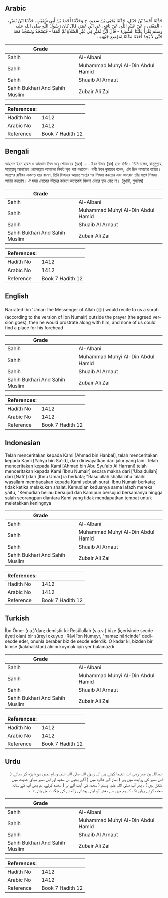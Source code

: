 ## Arabic


<div dir="rtl" lang="ar" style={{fontSize:'larger',backgroundColor:'#f8f9fa',padding:20}}>
حَدَّثَنَا أَحْمَدُ بْنُ حَنْبَلٍ، حَدَّثَنَا يَحْيَى بْنُ سَعِيدٍ، ح وَحَدَّثَنَا أَحْمَدُ بْنُ أَبِي شُعَيْبٍ، حَدَّثَنَا ابْنُ نُمَيْرٍ، - الْمَعْنَى - عَنْ عُبَيْدِ اللَّهِ، عَنْ نَافِعٍ، عَنِ ابْنِ عُمَرَ، قَالَ كَانَ رَسُولُ اللَّهِ صلى الله عليه وسلم يَقْرَأُ عَلَيْنَا السُّورَةَ - قَالَ ابْنُ نُمَيْرٍ فِي غَيْرِ الصَّلاَةِ ثُمَّ اتَّفَقَا - فَيَسْجُدُ وَنَسْجُدُ مَعَهُ حَتَّى لاَ يَجِدُ أَحَدُنَا مَكَانًا لِمَوْضِعِ جَبْهَتِهِ ‏.‏
</div>
<div style={{backgroundColor:'#f8f9fa',padding:20, marginBottom: 10}}><table> <thead> <tr> <th>Grade</th> <th></th> </tr> </thead> <tbody> <tr><td>Sahih</td><td>Al-Albani</td></tr><tr><td>Sahih</td><td>Muhammad Muhyi Al-Din Abdul Hamid</td></tr><tr><td>Sahih</td><td>Shuaib Al Arnaut</td></tr><tr><td>Sahih Bukhari And Sahih Muslim</td><td>Zubair Ali Zai</td></tr></tbody></table><table> <thead> <tr> <th>References:</th> <th></th> </tr> </thead> <tbody><tr><td>Hadith No</td><td>1412</td></tr><tr><td>Arabic No</td><td>1412</td></tr><tr><td>Reference</td><td>Book 7 Hadith 12</td></tr></tbody></table></div>

## Bengali


<div dir="ltr" lang="bn" style={{fontSize:'larger',backgroundColor:'#f8f9fa',padding:20}}>
আহমাদ ইবন হাম্বল ও আহমাদ ইবন আবু শোআয়ের (রহঃ) ..... ইবন উমার (রাঃ) হতে বর্ণিত। তিনি বলেন, রাসূলুল্লাহ সাল্লাল্লাহু আলাইহে ওয়াসাল্লাম আমাদের নিকট সূরা পাঠ করতেন। রাবী ইবন নুমায়েব বলেন, এটা ছিল নামাযের বাইরে। অতঃপর রাবীদ্বয় একমত হয়ে বলেন, তিনি সিজদার আয়াত পাঠের পর সিজদা করতেন এবং আমরাও তাঁর সাথে সিজদা আদায় করতাম। ঐ সময় লোকের ভীড়ের কারণে অনেকেই সিজদা দেয়ার স্থান পেত না। (বুখারী, মুসলিম)
</div>
<div style={{backgroundColor:'#f8f9fa',padding:20, marginBottom: 10}}><table> <thead> <tr> <th>Grade</th> <th></th> </tr> </thead> <tbody> <tr><td>Sahih</td><td>Al-Albani</td></tr><tr><td>Sahih</td><td>Muhammad Muhyi Al-Din Abdul Hamid</td></tr><tr><td>Sahih</td><td>Shuaib Al Arnaut</td></tr><tr><td>Sahih Bukhari And Sahih Muslim</td><td>Zubair Ali Zai</td></tr></tbody></table><table> <thead> <tr> <th>References:</th> <th></th> </tr> </thead> <tbody><tr><td>Hadith No</td><td>1412</td></tr><tr><td>Arabic No</td><td>1412</td></tr><tr><td>Reference</td><td>Book 7 Hadith 12</td></tr></tbody></table></div>

## English


<div dir="ltr" lang="en" style={{fontSize:'larger',backgroundColor:'#f8f9fa',padding:20}}>
Narrated Ibn 'Umar:The Messenger of Allah (ﷺ) would recite to us a surah (according to the version of Ibn Numair) outside the prayer (the agreed version goes), then he would prostrate along with him, and none of us could find a place for his forehead
</div>
<div style={{backgroundColor:'#f8f9fa',padding:20, marginBottom: 10}}><table> <thead> <tr> <th>Grade</th> <th></th> </tr> </thead> <tbody> <tr><td>Sahih</td><td>Al-Albani</td></tr><tr><td>Sahih</td><td>Muhammad Muhyi Al-Din Abdul Hamid</td></tr><tr><td>Sahih</td><td>Shuaib Al Arnaut</td></tr><tr><td>Sahih Bukhari And Sahih Muslim</td><td>Zubair Ali Zai</td></tr></tbody></table><table> <thead> <tr> <th>References:</th> <th></th> </tr> </thead> <tbody><tr><td>Hadith No</td><td>1412</td></tr><tr><td>Arabic No</td><td>1412</td></tr><tr><td>Reference</td><td>Book 7 Hadith 12</td></tr></tbody></table></div>

## Indonesian


<div dir="ltr" lang="id" style={{fontSize:'larger',backgroundColor:'#f8f9fa',padding:20}}>
Telah menceritakan kepada Kami [Ahmad bin Hanbal], telah menceritakan kepada Kami [Yahya bin Sa'id], dan diriwayatkan dari jalur yang lain: Telah menceritakan kepada Kami [Ahmad bin Abu Syu'aib Al Harrani] telah menceritakan kepada Kami [Ibnu Numair] secara makna dari ['Ubaidullah] dari [Nafi'] dari [Ibnu Umar] ia berkata; "Rasulullah shallallahu 'alaihi wasallam membacakan kepada Kami sebuah surat. Ibnu Numair berkata; tidak ketika melakukan shalat. Kemudian keduanya sama lafazh mereka yaitu, "Kemudian beliau bersujud dan Kamipun bersujud bersamanya hingga salah seorangpun diantara Kami yang tidak mendapatkan tempat untuk meletakkan keningnya
</div>
<div style={{backgroundColor:'#f8f9fa',padding:20, marginBottom: 10}}><table> <thead> <tr> <th>Grade</th> <th></th> </tr> </thead> <tbody> <tr><td>Sahih</td><td>Al-Albani</td></tr><tr><td>Sahih</td><td>Muhammad Muhyi Al-Din Abdul Hamid</td></tr><tr><td>Sahih</td><td>Shuaib Al Arnaut</td></tr><tr><td>Sahih Bukhari And Sahih Muslim</td><td>Zubair Ali Zai</td></tr></tbody></table><table> <thead> <tr> <th>References:</th> <th></th> </tr> </thead> <tbody><tr><td>Hadith No</td><td>1412</td></tr><tr><td>Arabic No</td><td>1412</td></tr><tr><td>Reference</td><td>Book 7 Hadith 12</td></tr></tbody></table></div>

## Turkish


<div dir="ltr" lang="tr" style={{fontSize:'larger',backgroundColor:'#f8f9fa',padding:20}}>
İbn Ömer (r.a.)'dan; demiştir ki: Resûlullah (s.a.v.) bize (içerisinde secde âyeti olan) bir sûreyi okuyup -Râvi îbn Numeyr, "namaz hâricinde" dedi- secde eder, onunla beraber biz de secde ederdik. O kadar ki, bizden bir kimse (kalabalıktan) alnını koymak için yer bulamazdı
</div>
<div style={{backgroundColor:'#f8f9fa',padding:20, marginBottom: 10}}><table> <thead> <tr> <th>Grade</th> <th></th> </tr> </thead> <tbody> <tr><td>Sahih</td><td>Al-Albani</td></tr><tr><td>Sahih</td><td>Muhammad Muhyi Al-Din Abdul Hamid</td></tr><tr><td>Sahih</td><td>Shuaib Al Arnaut</td></tr><tr><td>Sahih Bukhari And Sahih Muslim</td><td>Zubair Ali Zai</td></tr></tbody></table><table> <thead> <tr> <th>References:</th> <th></th> </tr> </thead> <tbody><tr><td>Hadith No</td><td>1412</td></tr><tr><td>Arabic No</td><td>1412</td></tr><tr><td>Reference</td><td>Book 7 Hadith 12</td></tr></tbody></table></div>

## Urdu


<div dir="rtl" lang="ur" style={{fontSize:'larger',backgroundColor:'#f8f9fa',padding:20}}>
عبداللہ بن عمر رضی اللہ عنہما کہتے ہیں کہ رسول اللہ صلی اللہ علیہ وسلم ہمیں سورۃ پڑھ کر سناتے ( ابن نمیر کی روایت میں ہے ) نماز کے علاوہ میں ( آگے یحییٰ بن سعید اور ابن نمیر سیاق حدیث میں متفق ہیں ) ، پھر آپ صلی اللہ علیہ وسلم ( سجدہ کی آیت آنے پر ) سجدہ کرتے، ہم بھی آپ کے ساتھ سجدہ کرتے یہاں تک کہ ہم میں سے بعض کو اپنی پیشانی رکھنے کی جگہ نہ مل پاتی ۱؎۔
</div>
<div style={{backgroundColor:'#f8f9fa',padding:20, marginBottom: 10}}><table> <thead> <tr> <th>Grade</th> <th></th> </tr> </thead> <tbody> <tr><td>Sahih</td><td>Al-Albani</td></tr><tr><td>Sahih</td><td>Muhammad Muhyi Al-Din Abdul Hamid</td></tr><tr><td>Sahih</td><td>Shuaib Al Arnaut</td></tr><tr><td>Sahih Bukhari And Sahih Muslim</td><td>Zubair Ali Zai</td></tr></tbody></table><table> <thead> <tr> <th>References:</th> <th></th> </tr> </thead> <tbody><tr><td>Hadith No</td><td>1412</td></tr><tr><td>Arabic No</td><td>1412</td></tr><tr><td>Reference</td><td>Book 7 Hadith 12</td></tr></tbody></table></div>